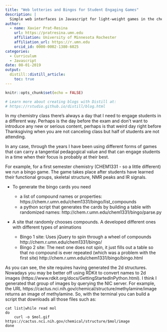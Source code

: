 ```yaml
---
title: "Web lotteries and Bingos for Student Engaging Games"
description: |
  Simple web interfaces in Javascript for light-weight games in the chemistry class
author:
  - name: Xavier Prat-Resina 
    url: https://pratresina.umn.edu
    affiliation: University of Minnesota Rochester
    affiliation_url: https://r.umn.edu
    orcid_id: 0000-0002-1380-6025
categories:
  - Curriculum
  - Javascript
date: 08-01-2019
output:
  distill::distill_article:
    toc: true
---
```

```r
knitr::opts_chunk$set(echo = FALSE)

# Learn more about creating blogs with Distill at:
# https://rstudio.github.io/distill/blog.html
```

In my chemistry class there's always a day that I need to engage students in a different way. Perhaps is the day
before the exam and don't want to introduce any new or serious content, perhaps is that weird day right before
Thanksgiving when you are not canceling class but half of students are not attending.

In any case, through the years I have been using different forms of games that can carry a tangential pedagogical value
and that can engage students in a time when their focus is probably at their best.

For example, for a first semester chemistry (CHEM1331 - so a little different) we run a bingo game.
The game takes place after students have learned their functional
groups, skeletal structure, NMR peaks and IR signals.

* To generate the bingo cards you need

  - a list of compound names or properties: https://chem.r.umn.edu/chem1331/bingo/list_compounds 
  - a python script that generates the cards by building a table with randomized names: http://chem.r.umn.edu/chem1331/bingo/parse.py 

* A site that randomly chooses compounds. A developed different ones with different types of animations

  - Bingo 1 site: Uses jQuery to spin through a wheel of compounds http://chem.r.umn.edu/chem1331/bingo/
  - Bingo 2 site: The next one does not spin, it just fills out a table so that no compound is ever repeated (which was a problem with the first site) http://chem.r.umn.edu/chem1331/bingo/bingo.html 
  
As you can see, the site requires having generated the 2d structures. Nowadays you may be better off using RDKit to convert names to 2d images (https://www.rdkit.org/docs/GettingStartedInPython.html). I think I generated that group of images by querying the NIC server. For example, the URL https://cactus.nci.nih.gov/chemical/structure/methylamine/image returns an image of methylamine. So, with the terminal you can build a script that downloads all those files such as:
```
cat list|while read mol
do
	curl -o $mol.gif https://cactus.nci.nih.gov/chemical/structure/$mol/image
done
```

```r
```

